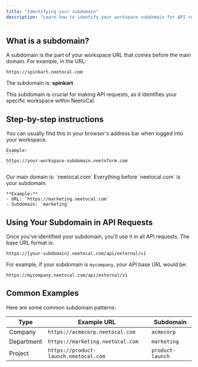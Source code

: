 ```yaml
---
title: "Identifying your subdomain"
description: "Learn how to identify your workspace subdomain for API requests."
---
```


## What is a subdomain?

A subdomain is the part of your workspace URL that comes before the main domain. For example, in the URL:

```
https://spinkart.neetocal.com
```

The subdomain is: **spinkart**

This subdomain is crucial for making API requests, as it identifies your specific workspace within NeetoCal.

## Step-by-step instructions
<Steps>
  <Step title="Locate your workspace URL">
    You can usually find this in your browser's address bar when logged into your workspace.

    Example:
    ```
    https://your-workspace-subdomain.neetoform.com
    ```
  </Step>

  <Step title="Identify the main domain">
    Our main domain is: `neetocal.com`
  </Step>

  <Step title="Extract the part before the main domain">
    Everything before `neetocal.com` is your subdomain.

    **Example:**
    - URL: `https://marketing.neetocal.com`
    - Subdomain: `marketing`
  </Step>
</Steps>

## Using Your Subdomain in API Requests

Once you've identified your subdomain, you'll use it in all API requests. The base URL format is:

```
https://{your-subdomain}.neetocal.com/api/external/v1
```

For example, if your subdomain is `mycompany`, your API base URL would be:

```
https://mycompany.neetocal.com/api/external/v1
```

## Common Examples

Here are some common subdomain patterns:

| Type       | Example URL                           | Subdomain        |
| ---------- | ------------------------------------- | ---------------- |
| Company    | `https://acmecorp.neetocal.com`       | `acmecorp`       |
| Department | `https://marketing.neetocal.com`      | `marketing`      |
| Project    | `https://product-launch.neetocal.com` | `product-launch` |
